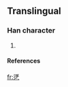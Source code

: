 ==Translingual==

===Han character===
{{Han char|rn=5|rad=乙|as=10|sn=11|four=|canj=水木弓 (EDN)}}

# {{defn|Han}}

====References====
{{Han ref|kx=0084.321|dkj=|dj=|hdz=|uh=3422|ud=13346|bh=|bd=}}



[[fr:㐢]]